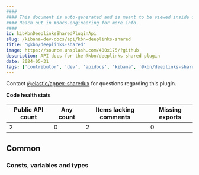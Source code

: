 ```yaml
---
####
#### This document is auto-generated and is meant to be viewed inside our experimental, new docs system.
#### Reach out in #docs-engineering for more info.
####
id: kibKbnDeeplinksSharedPluginApi
slug: /kibana-dev-docs/api/kbn-deeplinks-shared
title: "@kbn/deeplinks-shared"
image: https://source.unsplash.com/400x175/?github
description: API docs for the @kbn/deeplinks-shared plugin
date: 2024-05-31
tags: ['contributor', 'dev', 'apidocs', 'kibana', '@kbn/deeplinks-shared']
---
```




Contact [@elastic/appex-sharedux](https://github.com/orgs/elastic/teams/appex-sharedux) for questions regarding this plugin.

**Code health stats**

| Public API count  | Any count | Items lacking comments | Missing exports |
|-------------------|-----------|------------------------|-----------------|
| 2 | 0 | 2 | 0 |

## Common

### Consts, variables and types
<DocDefinitionList data={kbnDeeplinksSharedObj.common.misc}/>

